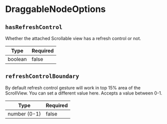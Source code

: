 # DraggableNodeOptions

## `hasRefreshControl`

Whether the attached Scrollable view has a refresh control or not.

| Type | Required |
| ---- | -------- |
| boolean  | false    |

## `refreshControlBoundary`

By default refresh control gesture will work in top 15% area of the ScrollView. You can set a different value here.
Accepts a value between 0-1.

| Type | Required |
| ---- | -------- |
| number (0-1)  | false    |